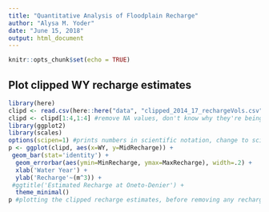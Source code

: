 ```yaml
---
title: "Quantitative Analysis of Floodplain Recharge"
author: "Alysa M. Yoder"
date: "June 15, 2018"
output: html_document
---
```


```r
knitr::opts_chunk$set(echo = TRUE)
```

## Plot clipped WY recharge estimates

```r
library(here)
clipd <- read.csv(here::here("data", "clipped_2014_17_rechargeVols.csv"), header = TRUE, sep = ",")
clipd <- clipd[1:4,1:4] #remove NA values, don't know why they're being created
library(ggplot2)
library(scales)
options(scipen=1) #prints numbers in scientific notation, change to scipen=999 for reg notation
p <- ggplot(clipd, aes(x=WY, y=MidRecharge)) +
 geom_bar(stat='identity') +
  geom_errorbar(aes(ymin=MinRecharge, ymax=MaxRecharge), width=.2) + 
  xlab('Water Year') +
  ylab('Recharge'~(m^3)) +
 #ggtitle('Estimated Recharge at Oneto-Denier') + 
  theme_minimal()
p #plotting the clipped recharge estimates, before removing any recharge occurring past the pre/post threshold


```
